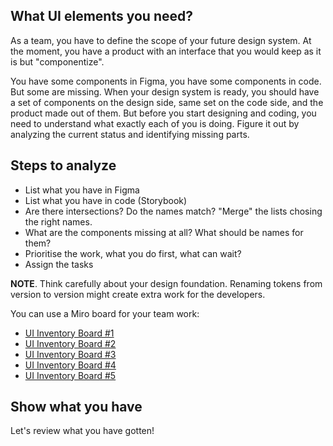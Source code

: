




## What UI elements you need?

As a team, you have to define the scope of your future design system.
At the moment, you have a product with an interface that you would
keep as it is but "componentize".

You have some components in Figma, you have some components in code.
But some are missing. When your design system is ready, you should
have a set of components on the design side, same set on the code side,
and the product made out of them. But before you start designing and
coding, you need to understand what exactly each of you is doing. Figure
it out by analyzing the current status and identifying missing parts.

## Steps to analyze

* List what you have in Figma
* List what you have in code (Storybook)
* Are there intersections? Do the names match? "Merge" the lists chosing the right names.
* What are the components missing at all? What should be names for them?
* Prioritise the work, what you do first, what can wait?
* Assign the tasks

**NOTE**. Think carefully about your design foundation. Renaming tokens from
version to version might create extra work for the developers.

You can use a Miro board for your team work:

* [UI Inventory Board #1](https://miro.com/app/board/o9J_lHcRAm0=/)
* [UI Inventory Board #2](https://miro.com/app/board/o9J_lHcRAhQ=/)
* [UI Inventory Board #3](https://miro.com/app/board/o9J_lHcRAjI=/)
* [UI Inventory Board #4](https://miro.com/app/board/o9J_lHcRAug=/)
* [UI Inventory Board #5](https://miro.com/app/board/o9J_lHcRAok=/)

## Show what you have

Let's review what you have gotten!